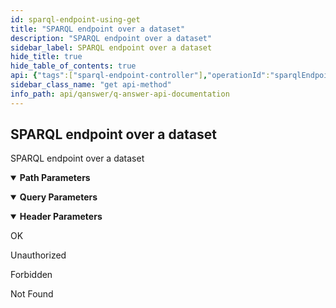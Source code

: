 ```yaml
---
id: sparql-endpoint-using-get
title: "SPARQL endpoint over a dataset"
description: "SPARQL endpoint over a dataset"
sidebar_label: SPARQL endpoint over a dataset
hide_title: true
hide_table_of_contents: true
api: {"tags":["sparql-endpoint-controller"],"operationId":"sparqlEndpointUsingGET","parameters":[{"name":"Content-Type","in":"header","description":"Content-Type","required":true,"schema":{"type":"string","default":"text/plain"}},{"name":"accept","in":"header","description":"accept","required":true,"explode":true,"schema":{"type":"array","items":{"type":"string"},"default":"application/sparql-results+json"}},{"name":"dataset","in":"path","description":"dataset","required":true,"schema":{"type":"string"}},{"name":"query","in":"query","description":"query","required":false,"schema":{"type":"string"}},{"name":"timeout","in":"header","description":"timeout","required":true,"schema":{"type":"integer","format":"int32","default":60}},{"name":"update","in":"query","description":"update","required":false,"schema":{"type":"string"}},{"name":"user","in":"path","description":"user","required":true,"schema":{"type":"string"}}],"requestBody":{"$ref":"#/components/requestBodies/sparqlEndpointUsingGETBody"},"responses":{"200":{"description":"OK"},"401":{"description":"Unauthorized"},"403":{"description":"Forbidden"},"404":{"description":"Not Found"}},"security":[{"JWT":[]}],"deprecated":false,"description":"SPARQL endpoint over a dataset","method":"get","path":"/api/endpoint/{user}/{dataset}/sparql","servers":[{"url":"//qanswer-core1.univ-st-etienne.fr"}],"securitySchemes":{"JWT":{"type":"apiKey","name":"Authorization","in":"header"}},"info":{"description":"APIs provided by QAnswer","version":"1.0","title":"QAnswer: Api Documentation","contact":{"name":"QAnswer","url":"www.the-qa-company.com","email":"info@qanswer.eu"}},"postman":{"name":"SPARQL endpoint over a dataset","description":{"type":"text/plain"},"url":{"path":["api","endpoint",":user",":dataset","sparql"],"host":["{{baseUrl}}"],"query":[{"disabled":false,"description":{"content":"query","type":"text/plain"},"key":"query","value":""},{"disabled":false,"description":{"content":"update","type":"text/plain"},"key":"update","value":""}],"variable":[{"disabled":false,"description":{"content":"(Required) dataset","type":"text/plain"},"type":"any","value":"","key":"dataset"},{"disabled":false,"description":{"content":"(Required) user","type":"text/plain"},"type":"any","value":"","key":"user"}]},"header":[{"disabled":false,"description":{"content":"(Required) timeout","type":"text/plain"},"key":"timeout","value":""},{"key":"Content-Type","value":"application/json"}],"method":"GET","body":{"mode":"raw","raw":"\"\"","options":{"raw":{"language":"json"}}},"auth":{"type":"apikey","apikey":[{"type":"any","value":"Authorization","key":"key"},{"type":"any","value":"<API Key>","key":"value"},{"type":"any","value":"header","key":"in"}]}}}
sidebar_class_name: "get api-method"
info_path: api/qanswer/q-answer-api-documentation
---
```



## SPARQL endpoint over a dataset



SPARQL endpoint over a dataset

<details style={{"marginBottom":"1rem"}} data-collapsed={false} open={true}><summary style={{}}><strong>Path Parameters</strong></summary><div><ul><ParamsItem className={"paramsItem"} param={{"name":"dataset","in":"path","description":"dataset","required":true,"schema":{"type":"string"}}}></ParamsItem><ParamsItem className={"paramsItem"} param={{"name":"user","in":"path","description":"user","required":true,"schema":{"type":"string"}}}></ParamsItem></ul></div></details><details style={{"marginBottom":"1rem"}} data-collapsed={false} open={true}><summary style={{}}><strong>Query Parameters</strong></summary><div><ul><ParamsItem className={"paramsItem"} param={{"name":"query","in":"query","description":"query","required":false,"schema":{"type":"string"}}}></ParamsItem><ParamsItem className={"paramsItem"} param={{"name":"update","in":"query","description":"update","required":false,"schema":{"type":"string"}}}></ParamsItem></ul></div></details><details style={{"marginBottom":"1rem"}} data-collapsed={false} open={true}><summary style={{}}><strong>Header Parameters</strong></summary><div><ul><ParamsItem className={"paramsItem"} param={{"name":"Content-Type","in":"header","description":"Content-Type","required":true,"schema":{"type":"string","default":"text/plain"}}}></ParamsItem><ParamsItem className={"paramsItem"} param={{"name":"accept","in":"header","description":"accept","required":true,"explode":true,"schema":{"type":"array","items":{"type":"string"},"default":"application/sparql-results+json"}}}></ParamsItem><ParamsItem className={"paramsItem"} param={{"name":"timeout","in":"header","description":"timeout","required":true,"schema":{"type":"integer","format":"int32","default":60}}}></ParamsItem></ul></div></details><div><ApiTabs><TabItem label={"200"} value={"200"}><div>

OK

</div><div></div></TabItem><TabItem label={"401"} value={"401"}><div>

Unauthorized

</div><div></div></TabItem><TabItem label={"403"} value={"403"}><div>

Forbidden

</div><div></div></TabItem><TabItem label={"404"} value={"404"}><div>

Not Found

</div><div></div></TabItem></ApiTabs></div>
      